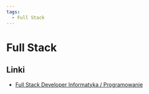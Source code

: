 ```yaml
---
tags:
  - Full Stack
---
```


# Full Stack

## Linki

- [Full Stack Developer Informatyka / Programowanie](https://www.praca.pl/poradniki/lista-stanowisk/informatyka-programowanie/full-stack-developer_pr-1602.html)
